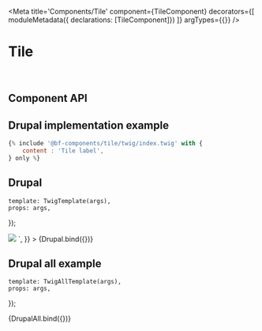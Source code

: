 

<Meta
    title='Components/Tile'
    component={TileComponent}
    decorators={[
        moduleMetadata({ declarations: [TileComponent]})
    ]}
    argTypes={{}}
/>


# Tile

<br/>



## Component API

<ArgsTable of={TileComponent} />



## Drupal implementation example

```jsx
{% include '@bf-components/tile/twig/index.twig' with {
    content : 'Tile label',
} only %}
```



## Drupal

    template: TwigTemplate(args),
    props: args,
});

<Canvas withSource='none'>
    <Story
        name='Drupal'
        height='600px'
        args={{
            class           : '',
            content         : `<div class='d-flex flex-column'>
    <img src='/logo/google.svg' />
</div>`,
        }}
    >
        {Drupal.bind({})}
    </Story>
</Canvas>

## Drupal all example

    template: TwigAllTemplate(args),
    props: args,
});

<Canvas withSource='none'>
    <Story
        name='Drupal - List example'
        height='600px'
        parameters={{ options: { showPanel: false } }}
        args={{
        }}
    >
        {DrupalAll.bind({})}
    </Story>
</Canvas>